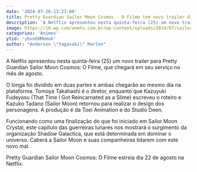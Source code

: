 ```yaml
---
date: '2024-07-26:13:23:00'
title: Pretty Guardian Sailor Moon Cosmos - O Filme tem novo trailer divulgado pela Netflix
description: 'A Netflix apresentou nesta quinta-feira (25) um novo trailer para Pretty Guardian Sailor Moon Cosmos: O Filme, que chegará em seu serviço no mês de agosto.'
image: https://i0.wp.com/anmtv.com.br/wp-content/uploads/2024/07/sailor-moon-cosmos-1.jpg?w=800&ssl=1
categories: 'Animes'
ytid: 'ybvoGHMemok'
author: "Anderson \"Yagasaki\" Marlon"
---
```


A Netflix apresentou nesta quinta-feira (25) um novo trailer para Pretty Guardian Sailor Moon Cosmos: O Filme, que chegará em seu serviço no mês de agosto.

O longa foi dividido em duas partes e ambas chegarão ao mesmo dia na plataforma. Tomoya Takahashi é o diretor, enquanto que Kazuyuki Fudeyasu (That Time I Got Reincarnated as a Slime) escreveu o roteiro e Kazuko Tadano (Sailor Moon) retornou para realizar o design dos personagens. A produção é da Toei Animation e do Studio Deen.

Funcionando como uma finalização do que foi iniciado em Sailor Moon Crystal, este capítulo das guerreiras lunares nos mostrará o surgimento da organização Shadow Galactica, que está determinada em dominar o universo. Caberá a Sailor Moon e suas companheiras lidarem com este novo mal.

Pretty Guardian Sailor Moon Cosmos: O Filme estreia dia 22 de agosto na Netflix.

